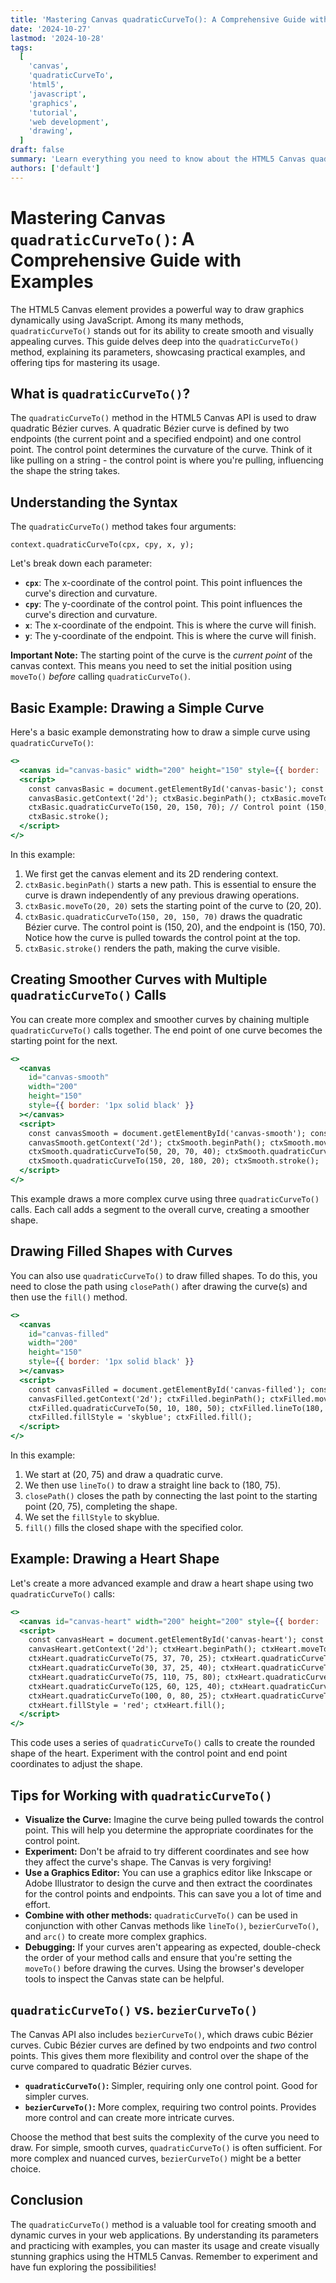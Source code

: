 ```yaml
---
title: 'Mastering Canvas quadraticCurveTo(): A Comprehensive Guide with Examples'
date: '2024-10-27'
lastmod: '2024-10-28'
tags:
  [
    'canvas',
    'quadraticCurveTo',
    'html5',
    'javascript',
    'graphics',
    'tutorial',
    'web development',
    'drawing',
  ]
draft: false
summary: 'Learn everything you need to know about the HTML5 Canvas quadraticCurveTo() method. This guide provides a comprehensive explanation, practical examples, and tips for creating smooth and complex curves in your web applications.'
authors: ['default']
---
```


# Mastering Canvas `quadraticCurveTo()`: A Comprehensive Guide with Examples

The HTML5 Canvas element provides a powerful way to draw graphics dynamically using JavaScript. Among its many methods, `quadraticCurveTo()` stands out for its ability to create smooth and visually appealing curves. This guide delves deep into the `quadraticCurveTo()` method, explaining its parameters, showcasing practical examples, and offering tips for mastering its usage.

## What is `quadraticCurveTo()`?

The `quadraticCurveTo()` method in the HTML5 Canvas API is used to draw quadratic Bézier curves. A quadratic Bézier curve is defined by two endpoints (the current point and a specified endpoint) and one control point. The control point determines the curvature of the curve. Think of it like pulling on a string - the control point is where you're pulling, influencing the shape the string takes.

## Understanding the Syntax

The `quadraticCurveTo()` method takes four arguments:

```plaintext
context.quadraticCurveTo(cpx, cpy, x, y);
```

Let's break down each parameter:

- **`cpx`**: The x-coordinate of the control point. This point influences the curve's direction and curvature.
- **`cpy`**: The y-coordinate of the control point. This point influences the curve's direction and curvature.
- **`x`**: The x-coordinate of the endpoint. This is where the curve will finish.
- **`y`**: The y-coordinate of the endpoint. This is where the curve will finish.

**Important Note:** The starting point of the curve is the _current point_ of the canvas context. This means you need to set the initial position using `moveTo()` _before_ calling `quadraticCurveTo()`.

## Basic Example: Drawing a Simple Curve

Here's a basic example demonstrating how to draw a simple curve using `quadraticCurveTo()`:

```jsx live
<>
  <canvas id="canvas-basic" width="200" height="150" style={{ border: '1px solid black' }}></canvas>
  <script>
    const canvasBasic = document.getElementById('canvas-basic'); const ctxBasic =
    canvasBasic.getContext('2d'); ctxBasic.beginPath(); ctxBasic.moveTo(20, 20); // Starting point
    ctxBasic.quadraticCurveTo(150, 20, 150, 70); // Control point (150, 20), Endpoint (150, 70)
    ctxBasic.stroke();
  </script>
</>
```

In this example:

1.  We first get the canvas element and its 2D rendering context.
2.  `ctxBasic.beginPath()` starts a new path. This is essential to ensure the curve is drawn independently of any previous drawing operations.
3.  `ctxBasic.moveTo(20, 20)` sets the starting point of the curve to (20, 20).
4.  `ctxBasic.quadraticCurveTo(150, 20, 150, 70)` draws the quadratic Bézier curve. The control point is (150, 20), and the endpoint is (150, 70). Notice how the curve is pulled towards the control point at the top.
5.  `ctxBasic.stroke()` renders the path, making the curve visible.

## Creating Smoother Curves with Multiple `quadraticCurveTo()` Calls

You can create more complex and smoother curves by chaining multiple `quadraticCurveTo()` calls together. The end point of one curve becomes the starting point for the next.

```jsx live
<>
  <canvas
    id="canvas-smooth"
    width="200"
    height="150"
    style={{ border: '1px solid black' }}
  ></canvas>
  <script>
    const canvasSmooth = document.getElementById('canvas-smooth'); const ctxSmooth =
    canvasSmooth.getContext('2d'); ctxSmooth.beginPath(); ctxSmooth.moveTo(20, 20);
    ctxSmooth.quadraticCurveTo(50, 20, 70, 40); ctxSmooth.quadraticCurveTo(100, 70, 130, 40);
    ctxSmooth.quadraticCurveTo(150, 20, 180, 20); ctxSmooth.stroke();
  </script>
</>
```

This example draws a more complex curve using three `quadraticCurveTo()` calls. Each call adds a segment to the overall curve, creating a smoother shape.

## Drawing Filled Shapes with Curves

You can also use `quadraticCurveTo()` to draw filled shapes. To do this, you need to close the path using `closePath()` after drawing the curve(s) and then use the `fill()` method.

```jsx live
<>
  <canvas
    id="canvas-filled"
    width="200"
    height="150"
    style={{ border: '1px solid black' }}
  ></canvas>
  <script>
    const canvasFilled = document.getElementById('canvas-filled'); const ctxFilled =
    canvasFilled.getContext('2d'); ctxFilled.beginPath(); ctxFilled.moveTo(20, 75);
    ctxFilled.quadraticCurveTo(50, 10, 180, 50); ctxFilled.lineTo(180, 75); ctxFilled.closePath();
    ctxFilled.fillStyle = 'skyblue'; ctxFilled.fill();
  </script>
</>
```

In this example:

1.  We start at (20, 75) and draw a quadratic curve.
2.  We then use `lineTo()` to draw a straight line back to (180, 75).
3.  `closePath()` closes the path by connecting the last point to the starting point (20, 75), completing the shape.
4.  We set the `fillStyle` to skyblue.
5.  `fill()` fills the closed shape with the specified color.

## Example: Drawing a Heart Shape

Let's create a more advanced example and draw a heart shape using two `quadraticCurveTo()` calls:

```jsx live
<>
  <canvas id="canvas-heart" width="200" height="200" style={{ border: '1px solid black' }}></canvas>
  <script>
    const canvasHeart = document.getElementById('canvas-heart'); const ctxHeart =
    canvasHeart.getContext('2d'); ctxHeart.beginPath(); ctxHeart.moveTo(75, 40);
    ctxHeart.quadraticCurveTo(75, 37, 70, 25); ctxHeart.quadraticCurveTo(50, 0, 30, 25);
    ctxHeart.quadraticCurveTo(30, 37, 25, 40); ctxHeart.quadraticCurveTo(25, 60, 45, 80);
    ctxHeart.quadraticCurveTo(75, 110, 75, 80); ctxHeart.quadraticCurveTo(75, 110, 105, 80);
    ctxHeart.quadraticCurveTo(125, 60, 125, 40); ctxHeart.quadraticCurveTo(125, 37, 120, 25);
    ctxHeart.quadraticCurveTo(100, 0, 80, 25); ctxHeart.quadraticCurveTo(75, 37, 75, 40);
    ctxHeart.fillStyle = 'red'; ctxHeart.fill();
  </script>
</>
```

This code uses a series of `quadraticCurveTo()` calls to create the rounded shape of the heart. Experiment with the control point and end point coordinates to adjust the shape.

## Tips for Working with `quadraticCurveTo()`

- **Visualize the Curve:** Imagine the curve being pulled towards the control point. This will help you determine the appropriate coordinates for the control point.
- **Experiment:** Don't be afraid to try different coordinates and see how they affect the curve's shape. The Canvas is very forgiving!
- **Use a Graphics Editor:** You can use a graphics editor like Inkscape or Adobe Illustrator to design the curve and then extract the coordinates for the control points and endpoints. This can save you a lot of time and effort.
- **Combine with other methods:** `quadraticCurveTo()` can be used in conjunction with other Canvas methods like `lineTo()`, `bezierCurveTo()`, and `arc()` to create more complex graphics.
- **Debugging:** If your curves aren't appearing as expected, double-check the order of your method calls and ensure that you're setting the `moveTo()` before drawing the curves. Using the browser's developer tools to inspect the Canvas state can be helpful.

## `quadraticCurveTo()` vs. `bezierCurveTo()`

The Canvas API also includes `bezierCurveTo()`, which draws cubic Bézier curves. Cubic Bézier curves are defined by two endpoints and _two_ control points. This gives them more flexibility and control over the shape of the curve compared to quadratic Bézier curves.

- **`quadraticCurveTo()`:** Simpler, requiring only one control point. Good for simpler curves.
- **`bezierCurveTo()`:** More complex, requiring two control points. Provides more control and can create more intricate curves.

Choose the method that best suits the complexity of the curve you need to draw. For simple, smooth curves, `quadraticCurveTo()` is often sufficient. For more complex and nuanced curves, `bezierCurveTo()` might be a better choice.

## Conclusion

The `quadraticCurveTo()` method is a valuable tool for creating smooth and dynamic curves in your web applications. By understanding its parameters and practicing with examples, you can master its usage and create visually stunning graphics using the HTML5 Canvas. Remember to experiment and have fun exploring the possibilities!
